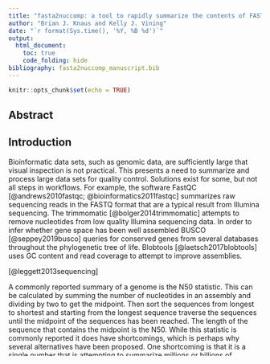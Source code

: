 ```yaml
---
title: "fasta2nuccomp: a tool to rapidly summarize the contents of FASTA files containing nucleotides"
author: "Brian J. Knaus and Kelly J. Vining"
date: "`r format(Sys.time(), '%Y, %B %d')`"
output: 
  html_document:
    toc: true
    code_folding: hide
bibliography: fasta2nuccomp_manuscript.bib
---
```


```r
knitr::opts_chunk$set(echo = TRUE)
```


## Abstract


## Introduction


Bioinformatic data sets, such as genomic data, are sufficiently large that visual inspection is not practical.
This presents a need to summarize and process large data sets for quality control.
Solutions exist for some, but not all steps in workflows.
For example, the software FastQC [@andrews2010fastqc; @bioinformatics2011fastqc] summarizes raw sequencing reads in the FASTQ format that are a typical result from Illumina sequencing.
The trimmomatic [@bolger2014trimmomatic] attempts to remove nucleotides from low quality Illumina sequencing data.
In order to infer whether gene space has been well assembled BUSCO [@seppey2019busco] queries for conserved genes from several databases throughout the phylogenetic tree of life.
Blobtools [@laetsch2017blobtools] uses GC content and read coverage to attempt to improve assemblies.


[@leggett2013sequencing]


A commonly reported summary of a genome is the N50 statistic.
This can be calculated by summing the number of nucleotides in an assembly and dividing by two to get the midpoint.
Then sort the sequences from longest to shortest and starting from the longest sequence traverse the sequences until the midpoint of the sequences has been reached.
The length of the sequence that contains the midpoint is the N50.
While this statistic is commonly reported it does have shortcomings, which is perhaps why several alternatives have been proposed.
One shortcoming is that it is a single number that is attempting to summarize millions or billions of nucleotides, so some may see it as an over simplification.
Another is that it is sensitive to the minimum reporting length in fragmented genomes.
Assemblies based on Illumina data, or other fragmented assemblies, typically contain a large number of short sequences.
How short is determined by a minimum length of sequence to report in the final version.
If we take an assembly with a minimum reporting length of 100 bp and remove all sequences that are less than 500 bp it will increase the N50.
This is because we are reducing the number of nucleotides in the assembly by removing short sequences.
The N50 statistic has been very useful but more informative summaries could provide more informative perspectives.


We present fasta2nuccomp, a pair of scripts intended to summarize the content of FASTA format files that contain nucleotides.
These scripts consist of a python script that summarizes the FASTA file in a tabular format and an RMarkdown script that numerically and graphically summarize the tabular data.
Together, these scripts provide a rapid way to summarize the contents of FASTA files and present this information in publication quality graphics.


## Methods


The repository fasta2nuccomp contains a python script, and RMarkdown script, example data and example output.
The python script takes a FASTA format file consisting of nucleotides as input.
The python (3.8.2) script uses biopython [@cock2009biopython] to read in the file and to collect the length, as well as the (case sensitive) number of nucleotides and IUPAC ambiguous nucleotides.
This information is output to a comma delimited text file.
This script can be run independently or, on systems with bash (typical *nix systems), can be called from the RMarkdown script.
The RMarkdown [@rmarkdown] script uses R [@R] and reads in the comma delimited text file and summarizes it.
Graphical summaries are made using ggplot2 [@ggplot2] and ggpubr [@ggpubr] and consist of histograms of A, T, G, and C content, length of sequences, IUPAC ambiguity nucleotides (excluding A, C, G, T, and N), undetermined nucleotides (N), as well as a sanity check for unexpected characters.
Numerical summaries are made as well such as the total number of nucleotides, N50, the number of sequences, and the median for these histograms.
Examples are provided on how to output these graphical summaries to \*.png format and publication quality \*.tiff format.







## Results




## Discussion


```r
knitr::include_graphics("S288C_genome.png")
```




# References

